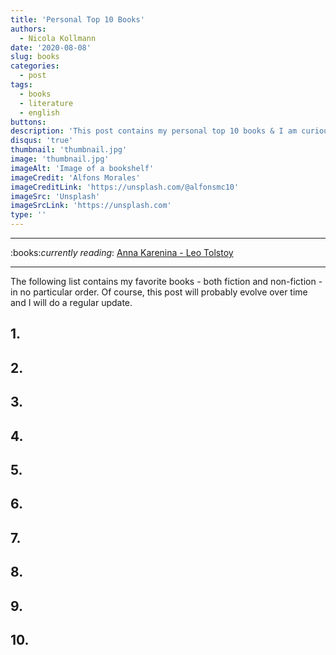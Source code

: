```yaml
---
title: 'Personal Top 10 Books'
authors: 
  - Nicola Kollmann
date: '2020-08-08'
slug: books
categories:
  - post
tags:
  - books
  - literature
  - english
buttons:
description: 'This post contains my personal top 10 books & I am curious to find out about yours.'
disqus: 'true'
thumbnail: 'thumbnail.jpg' 
image: 'thumbnail.jpg'
imageAlt: 'Image of a bookshelf'
imageCredit: 'Alfons Morales'
imageCreditLink: 'https://unsplash.com/@alfonsmc10'
imageSrc: 'Unsplash'
imageSrcLink: 'https://unsplash.com'
type: ''
---
```


***

:books:*currently reading*: [Anna Karenina - Leo Tolstoy](https://books2read.com/u/brWQZE)

***

The following list contains my favorite books - both fiction and non-fiction - in no particular order. Of course, this post will probably evolve over time and I will do a regular update.

## 1. 
## 2.
## 3.
## 4.
## 5.
## 6.
## 7.
## 8.
## 9.
## 10.


